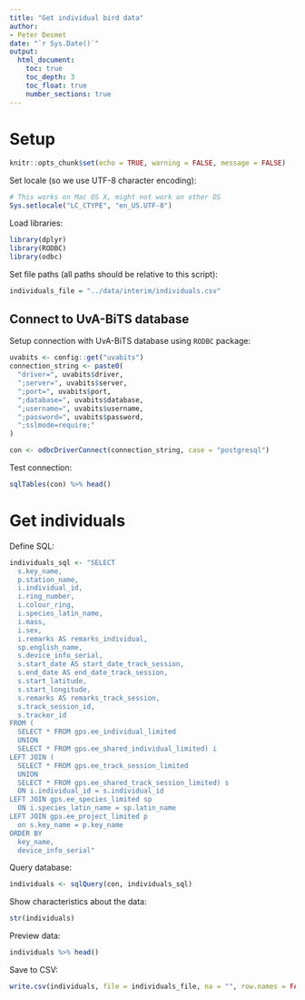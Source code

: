 ```yaml
---
title: "Get individual bird data"
author:
- Peter Desmet
date: "`r Sys.Date()`"
output:
  html_document:
    toc: true
    toc_depth: 3
    toc_float: true
    number_sections: true
---
```


# Setup

```r
knitr::opts_chunk$set(echo = TRUE, warning = FALSE, message = FALSE)
```

Set locale (so we use UTF-8 character encoding):

```r
# This works on Mac OS X, might not work on other OS
Sys.setlocale("LC_CTYPE", "en_US.UTF-8")
```

Load libraries:

```r
library(dplyr)
library(RODBC)
library(odbc)
```

Set file paths (all paths should be relative to this script):
 
```r
individuals_file = "../data/interim/individuals.csv"
```

## Connect to UvA-BiTS database

Setup connection with UvA-BiTS database using `RODBC` package:

```r
uvabits <- config::get("uvabits")
connection_string <- paste0(
  "driver=", uvabits$driver,
  ";server=", uvabits$server,
  ";port=", uvabits$port,
  ";database=", uvabits$database,
  ";username=", uvabits$username,
  ";password=", uvabits$password,
  ";sslmode=require;"
)
```

```r
con <- odbcDriverConnect(connection_string, case = "postgresql")
```

Test connection:

```r
sqlTables(con) %>% head()
```

# Get individuals

Define SQL:

```r
individuals_sql <- "SELECT
  s.key_name,
  p.station_name,
  i.individual_id,
  i.ring_number,
  i.colour_ring,
  i.species_latin_name,
  i.mass,
  i.sex,
  i.remarks AS remarks_individual,
  sp.english_name,
  s.device_info_serial,
  s.start_date AS start_date_track_session,
  s.end_date AS end_date_track_session,
  s.start_latitude,
  s.start_longitude,
  s.remarks AS remarks_track_session,
  s.track_session_id,
  s.tracker_id
FROM (
  SELECT * FROM gps.ee_individual_limited
  UNION
  SELECT * FROM gps.ee_shared_individual_limited) i
LEFT JOIN (
  SELECT * FROM gps.ee_track_session_limited
  UNION
  SELECT * FROM gps.ee_shared_track_session_limited) s
  ON i.individual_id = s.individual_id
LEFT JOIN gps.ee_species_limited sp
  ON i.species_latin_name = sp.latin_name
LEFT JOIN gps.ee_project_limited p
  on s.key_name = p.key_name
ORDER BY
  key_name,
  device_info_serial"
```

Query database:

```r
individuals <- sqlQuery(con, individuals_sql)
```

Show characteristics about the data:

```r
str(individuals)
```

Preview data:

```r
individuals %>% head()
```

Save to CSV:

```r
write.csv(individuals, file = individuals_file, na = "", row.names = FALSE, fileEncoding = "UTF-8")
```

